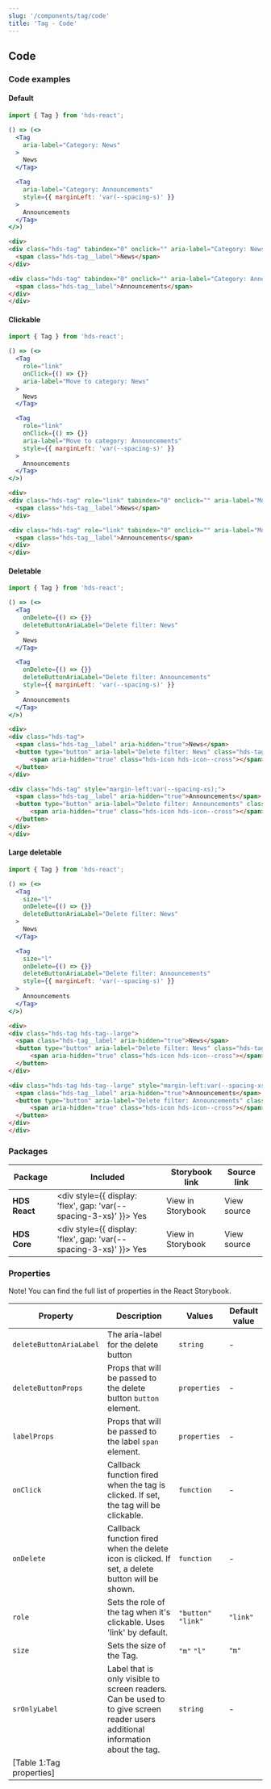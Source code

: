 ```yaml
---
slug: '/components/tag/code'
title: 'Tag - Code'
---
```




## Code

### Code examples 

#### Default
<Playground>

```jsx
import { Tag } from 'hds-react';

() => (<>
  <Tag
    aria-label="Category: News"
  >
    News
  </Tag>

  <Tag
    aria-label="Category: Announcements"
    style={{ marginLeft: 'var(--spacing-s)' }}
  >
    Announcements
  </Tag>
</>)
```

```html
<div>
<div class="hds-tag" tabindex="0" onclick="" aria-label="Category: News">
  <span class="hds-tag__label">News</span>
</div>

<div class="hds-tag" tabindex="0" onclick="" aria-label="Category: Announcements" style="margin-left:var(--spacing-xs);">
  <span class="hds-tag__label">Announcements</span>
</div>
</div>
```

</Playground>

#### Clickable
<Playground>

```jsx
import { Tag } from 'hds-react';

() => (<>
  <Tag
    role="link"
    onClick={() => {}}
    aria-label="Move to category: News"
  >
    News
  </Tag>

  <Tag
    role="link"
    onClick={() => {}}
    aria-label="Move to category: Announcements"
    style={{ marginLeft: 'var(--spacing-s)' }}
  >
    Announcements
  </Tag>
</>)
```

```html
<div>
<div class="hds-tag" role="link" tabindex="0" onclick="" aria-label="Move to category: News">
  <span class="hds-tag__label">News</span>
</div>

<div class="hds-tag" role="link" tabindex="0" onclick="" aria-label="Move to category: Announcements" style="margin-left:var(--spacing-xs);">
  <span class="hds-tag__label">Announcements</span>
</div>
</div>
```

</Playground>

#### Deletable
<Playground>

```jsx
import { Tag } from 'hds-react';

() => (<>
  <Tag
    onDelete={() => {}}
    deleteButtonAriaLabel="Delete filter: News"
  >
    News
  </Tag>

  <Tag
    onDelete={() => {}}
    deleteButtonAriaLabel="Delete filter: Announcements"
    style={{ marginLeft: 'var(--spacing-s)' }}
  >
    Announcements
  </Tag>
</>)
```

```html
<div>
<div class="hds-tag">
  <span class="hds-tag__label" aria-hidden="true">News</span>
  <button type="button" aria-label="Delete filter: News" class="hds-tag__delete-button button-reset">
      <span aria-hidden="true" class="hds-icon hds-icon--cross"></span>
  </button>
</div>

<div class="hds-tag" style="margin-left:var(--spacing-xs);">
  <span class="hds-tag__label" aria-hidden="true">Announcements</span>
  <button type="button" aria-label="Delete filter: Announcements" class="hds-tag__delete-button button-reset">
      <span aria-hidden="true" class="hds-icon hds-icon--cross"></span>
  </button>
</div>
</div>
```

</Playground>

#### Large deletable
<Playground>

```jsx
import { Tag } from 'hds-react';

() => (<>
  <Tag
    size="l"
    onDelete={() => {}}
    deleteButtonAriaLabel="Delete filter: News"
  >
    News
  </Tag>

  <Tag
    size="l"
    onDelete={() => {}}
    deleteButtonAriaLabel="Delete filter: Announcements"
    style={{ marginLeft: 'var(--spacing-s)' }}
  >
    Announcements
  </Tag>
</>)
```

```html
<div>
<div class="hds-tag hds-tag--large">
  <span class="hds-tag__label" aria-hidden="true">News</span>
  <button type="button" aria-label="Delete filter: News" class="hds-tag__delete-button button-reset">
      <span aria-hidden="true" class="hds-icon hds-icon--cross"></span>
  </button>
</div>

<div class="hds-tag hds-tag--large" style="margin-left:var(--spacing-xs);">
  <span class="hds-tag__label" aria-hidden="true">Announcements</span>
  <button type="button" aria-label="Delete filter: Announcements" class="hds-tag__delete-button button-reset">
      <span aria-hidden="true" class="hds-icon hds-icon--cross"></span>
  </button>
</div>
</div>
```

</Playground>

### Packages
| Package           | Included                                                                                        | Storybook link                                                                                              | Source link                                                                                                                                              |
| ----------------- | ----------------------------------------------------------------------------------------------- | ----------------------------------------------------------------------------------------------------------- | -------------------------------------------------------------------------------------------------------------------------------------------------------- |
| **HDS React**     | <div style={{ display: 'flex', gap: 'var(--spacing-3-xs)' }}><IconCheckCircleFill /> Yes </div> | <Link openInNewTab openInNewTabAriaLabel="Opens in a new tab" href="/storybook/react/?path=/story/components-tag--default">View in Storybook</Link> | <ExternalLink openInNewTab openInNewTabAriaLabel="Opens in a new tab" href="https://github.com/City-of-Helsinki/helsinki-design-system/tree/master/packages/react/src/components/tag">View source</ExternalLink> |
| **HDS Core**      | <div style={{ display: 'flex', gap: 'var(--spacing-3-xs)' }}><IconCheckCircleFill /> Yes </div> | <Link openInNewTab openInNewTabAriaLabel="Opens in a new tab" href="/storybook/core/?path=/story/components-tag--default">View in Storybook</Link>  | <ExternalLink openInNewTab openInNewTabAriaLabel="Opens in a new tab" href="https://github.com/City-of-Helsinki/helsinki-design-system/tree/master/packages/core/src/components/tag">View source</ExternalLink>  |

### Properties
Note! You can find the full list of properties in the <Link openInNewTab openInNewTabAriaLabel="Opens in a new tab" href="/storybook/react/?path=/docs/components-tag--default">React Storybook.</Link>

| Property                | Description                                                                                                                    | Values              | Default value |
| ----------------------- | ------------------------------------------------------------------------------------------------------------------------------ | ------------------- | ------------- |
| `deleteButtonAriaLabel` | The aria-label for the delete button                                                                                           | `string`            | -             |
| `deleteButtonProps`     | Props that will be passed to the delete button `button` element.                                                               | `properties`        | -             |
| `labelProps`            | Props that will be passed to the label `span` element.                                                                         | `properties`        | -             |
| `onClick`               | Callback function fired when the tag is clicked. If set, the tag will be clickable.                                            | `function`          | -             |
| `onDelete`              | Callback function fired when the delete icon is clicked. If set, a delete button will be shown.                                | `function`          | -             |
| `role`                  | Sets the role of the tag when it's clickable. Uses 'link' by default.                                                          | `"button"` `"link"` | `"link"`      |
| `size`                  | Sets the size of the Tag.                                                                                                      | `"m"` `"l"`         | `"m"`         |
| `srOnlyLabel`           | Label that is only visible to screen readers. Can be used to to give screen reader users additional information about the tag. | `string`            | -             |
[Table 1:Tag properties]|
